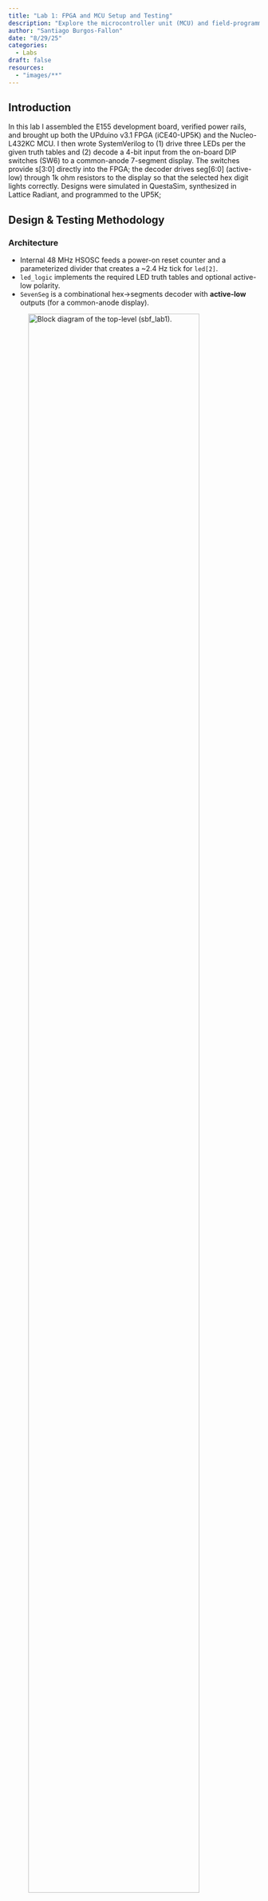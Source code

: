 ```yaml
---
title: "Lab 1: FPGA and MCU Setup and Testing"
description: "Explore the microcontroller unit (MCU) and field-programmable gate array (FPGA) development boards used in this course."
author: "Santiago Burgos-Fallon"
date: "8/29/25"
categories:
  - Labs
draft: false
resources:
  - "images/**"
---
```


## Introduction

In this lab I assembled the E155 development board, verified power rails, and brought up both the UPduino v3.1 FPGA (iCE40-UP5K) and the Nucleo-L432KC MCU. I then wrote SystemVerilog to (1) drive three LEDs per the given truth tables and (2) decode a 4-bit input from the on-board DIP switches (SW6) to a common-anode 7-segment display. The switches provide s[3:0] directly into the FPGA; the decoder drives seg[6:0] (active-low) through 1k ohm resistors to the display so that the selected hex digit lights correctly. Designs were simulated in QuestaSim, synthesized in Lattice Radiant, and programmed to the UP5K;


## Design & Testing Methodology

### Architecture

- Internal 48 MHz HSOSC feeds a power-on reset counter and a parameterized divider that creates a ~2.4 Hz tick for `led[2]`.
- `led_logic` implements the required LED truth tables and optional active-low polarity.
- `SevenSeg` is a combinational hex→segments decoder with **active-low** outputs (for a common-anode display).

![Block diagram of the top-level (`sbf_lab1`).](images/sv.jpg){#fig-block align="center" fig-alt="HSOSC to POR and BlinkDiv to led_logic; SevenSeg in parallel from s[3:0]." width="90%"}

### Unit tests (simulation)

Self-checking testbenches read `.tv` vectors:
- `tb_SevenSeg_tv` verifies the 0x0–0xF map.
- `tb_led_logic_tv` checks both active-high and active-low instances.
- `tb_lab1_sbf_tv` checks `seg` and `led[1:0]` at top level (blink bit ignored).

> **On the single “error”:** one vector intentionally contains unknowns (`xxxxxxx`) to represent a “don’t-care” state during initialization. The testbench expects `xxxxxxx`, while real hardware (with pull-ups and reset) resolves to `1111111` (all segments off). Functionally correct; the failure is in the expected vector, not the DUT.

### Hardware bring-up

- Verified +5 V and +3.3 V LDO outputs on VIN power before inserting modules.
- Wired one side of the dual 7-segment (common-anode) with series resistors on each segment; anode to 3.3 V.
- Used ~1 kΩ series resistors → ≈3.3 mA/segment (ignoring LED \(V_f\)), comfortably within limits:
  \[
  I \approx \frac{3.3\ \text{V}}{1\,\text{k}\Omega} = 3.3\ \text{mA}
  \]

![Hand-drawn schematic and current note (common-anode with ~1 kΩ series resistors).](images/elec.jpg){#fig-schematic fig-alt="7-segment wiring and LED current calc." width="90%"}

## Technical Documentation

- **Code directory:** `https://github.com/s4anti4go/E155/tree/main/FPGA/RadiantProject/Lab%201`
  - FPGA design: ``sbf_lab1` (top).
  - Testbenches: `tb_all.sv`.
- **Tools:** Radiant (synthesis, constraints, Netlist Analyzer), QuestaSim Lattice Edition (simulation), SEGGER Embedded Studio (MCU).

### LED behavior specification

| S1 | S0 | led\[0] |
|:--:|:--:|:-------:|
| 0  | 0  | OFF |
| 0  | 1  | ON  |
| 1  | 0  | ON  |
| 1  | 1  | OFF |

| S3 | S2 | led\[1] |
|:--:|:--:|:-------:|
| 0  | 0  | OFF |
| 0  | 1  | OFF |
| 1  | 0  | OFF |
| 1  | 1  | ON  |

`led[2]` blinks at ~2.4 Hz from the divider:
$$
\mathrm{TOGGLE\_COUNT}
= \frac{48\,\mathrm{MHz}}{2 \cdot 2.4\,\mathrm{Hz}} - 1
= 10{,}000{,}000 - 1
$$

### Seven-segment notes

- Common-anode display → **active-low** segment lines (`0` turns a segment **on**).
- Naming: `seg[0]=A … seg[6]=G`.
- To turn on correct segments:
![layout of seven segment display nodes).](images/seven_seg_map.png){#fig-block align="center" fig-alt="seven segment display." width="35%"}


## Results & Discussion

### Seven-segment unit tests

:::: {.columns}
::: {.column width="60%"}
![SevenSeg waves across 0x0–0xF.](images/seven%20seg%20waves.png){#fig-7seg-waves fig-alt="SevenSeg waveform sweep for all hex digits."}
:::
::: {.column width="40%"}
![SevenSeg transcript (1 expected X-case mismatch at vec 0).](images/seven%20seg%20tests.png){#fig-7seg-log fig-alt="16 tests, 1 error due to X-expectation vector."}
:::
::::

### LED logic unit tests

:::: {.columns}
::: {.column width="60%"}
![LED logic waves (active-high and active-low instances).](images/led%20tests%20waves.png){#fig-led-waves fig-alt="led_logic waveform verification for both polarities."}
:::
::: {.column width="40%"}
![LED logic transcript (all pass).](images/led%20text%20tests.png){#fig-led-log fig-alt="32 led_logic tests, 0 errors."}
:::
::::

### Top-level simulation

:::: {.columns}
::: {.column width="60%"}
![Top-level (`sbf_lab1`) QuestaSim waves sweeping s=0..F.](images/lab%20test%20waves.png){#fig-top-waves fig-alt="Top-level seg and led activity; blink bit ignored in checks."}
:::
::: {.column width="40%"}
![Top-level transcript (1 error corresponds to X-expectation init vector).](images/lab%20vectors.png){#fig-top-log fig-alt="16 tests, 1 error; explained as expected-X vs resolved-1 mismatch."}
:::
::::

**Interpretation.**  
- `led_logic` passes all vectors for both polarities.  
- `SevenSeg` and top-level each show one flagged vector where the testbench expects unknowns; hardware resolves to **all off** (`1111111`). Functionality is correct; the discrepancy is only in the expected file’s init case.  
- Divider math and POR behavior match intent; `led[2]` toggles at the expected rate (simulation time scaled).

## Conclusion

I assembled and powered the E155 dev board, verified MCU↔FPGA connectivity, and implemented the required FPGA logic: LED truth tables, a ~2.4 Hz blink, and a combinational 7-segment decoder for a common-anode display. Simulation, synthesis, and on-board testing confirm correct behavior. The lone “failure” in automated tests is a deliberate X-expectation vector that resolves to “all off” in hardware.

**Time spent:** 20 hours.

**All Code** https://github.com/s4anti4go/E155/tree/main/FPGA/RadiantProject/Lab%201
---

## AI Implementation
### Prompt
> Write SystemVerilog HDL to leverage the internal high speed oscillator in the Lattice UP5K FPGA and blink an LED at 2 Hz. Take full advantage of SystemVerilog syntax, for example, using logic instead of wire and reg.

### What the LLM produced (Gemini)
Good ideas it used:
- Parameterized divider (`CLK_FREQ`, `BLINK_FREQ`) with `$clog2` sizing
- Modern SV constructs (`logic`, `always_ff`)
- Clear split: top module that wraps an oscillator primitive + a blinker child

Top-level snippet returned (abridged):
    module led_blink_top (output logic o_led);
      logic clk_48mhz;
      SB_HFOSC u_hfosc ( .CLKHFPU(1'b1), .CLKHFEN(1'b1), .CLKHF(clk_48mhz) );
      defparam u_hfosc.CLKHF_DIV = "0b00"; // 48 MHz
      led_blinker u_led_blinker (.clk(clk_48mhz), .led(o_led));
    endmodule

### Synthesis outcome
Radiant failed at the oscillator instantiation with:
    VERI-1063: instantiating unknown module SB_HFOSC
Root cause: Radiant’s iCE40 UltraPlus technology library expects the `HSOSC` primitive, not `SB_HFOSC` (the `SB_*` form is common in iCEcube2 examples).

Fix applied (works in Radiant):
    // iCE40UP internal HF oscillator
    HSOSC #(.CLKHF_DIV(2'b00))  // 00 = 48 MHz
      hf_osc (.CLKHFPU(1'b1), .CLKHFEN(1'b1), .CLKHF(clk));

I also replaced the LLM’s `initial`-based register inits with a tiny synchronous power-on reset (POR) counter so hardware powers up in a known state.

### Quality rating (and why)
- Rating: B  
- Strengths: idiomatic SV, readable, correct divide-by-N math, parameterized for reuse  
- Weak spots: vendor primitive mismatch (`SB_HFOSC` vs `HSOSC`), `defparam` string style (`"0b00"`), reliance on `initial` for synthesis reset

### What I learned / new constructs
- `$clog2` is handy for auto-sizing counters and synthesizes cleanly on UP5K.
- Parameterizing the blink frequency made switching between 2 Hz (prompt) and 2.4 Hz (lab) a one-line change.

### Errors & warnings encountered
- Radiant: `VERI-1063 instantiating unknown module SB_HFOSC` → resolved by switching to `HSOSC #(.CLKHF_DIV(2'b00))` and wiring `CLKHFPU/CLKHFEN/CLKHF`.

### Tips for using LLMs for HDL (next-time playbook)
1. Specify tool, family, and exact primitive in the prompt: target Lattice Radiant for iCE40 UltraPlus (UP5K) and instantiate HSOSC (ports `CLKHFPU`, `CLKHFEN`, `CLKHF`; param `CLKHF_DIV`).
2. Ask for a synthesizable reset: avoid `initial`; include a synchronous reset or a small POR counter.
3. Request a sim-friendly testbench: faster divider + self-check to validate logic quickly.
4. Ask for Radiant-specific guidance: prefer Device Constraint Editor notes over generic `.lpf`.
5. Iterate with exact error text: paste Radiant/Questa messages back to the LLM for precise fixes.

### Appendix: Figure index

- Block diagram: `hmc-e155-portfolio/labs/Lab1/images/sv.jpg`  
- Schematic & current calc: `hmc-e155-portfolio/labs/Lab1/images/elec.jpg`  
- Top-level waves: `hmc-e155-portfolio/labs/Lab1/images/lab test waves.png`, `hmc-e155-portfolio/labs/Lab1/images/lab vectors.png`  
- LED unit waves: `hmc-e155-portfolio/labs/Lab1/images/led test waves.png`, `hmc-e155-portfolio/labs/Lab1/images/led text tests.png`  
- Seven-seg waves: `hmc-e155-portfolio/labs/Lab1/images/seven seg waves.png`, `hmc-e155-portfolio/labs/Lab1/images/seven seg tests.png`
